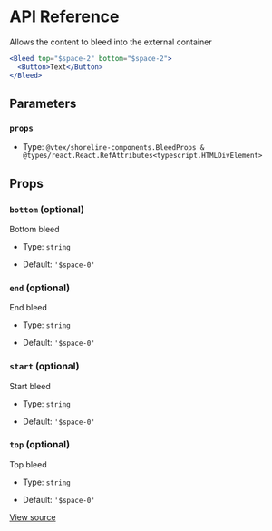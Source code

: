 # API Reference

Allows the content to bleed into the external container

```jsx
<Bleed top="$space-2" bottom="$space-2">
  <Button>Text</Button>
</Bleed>
```

## Parameters

### `props`

- Type: `@vtex/shoreline-components.BleedProps & @types/react.React.RefAttributes<typescript.HTMLDivElement>`

## Props

### `bottom` (optional)

Bottom bleed

- Type: `string`

- Default: `'$space-0'`

### `end` (optional)

End bleed

- Type: `string`

- Default: `'$space-0'`

### `start` (optional)

Start bleed

- Type: `string`

- Default: `'$space-0'`

### `top` (optional)

Top bleed

- Type: `string`

- Default: `'$space-0'`

[View source](https://github.com/vtex/shoreline/blob/ea71543bd/packages/components/src/bleed/bleed.tsx#L12)
